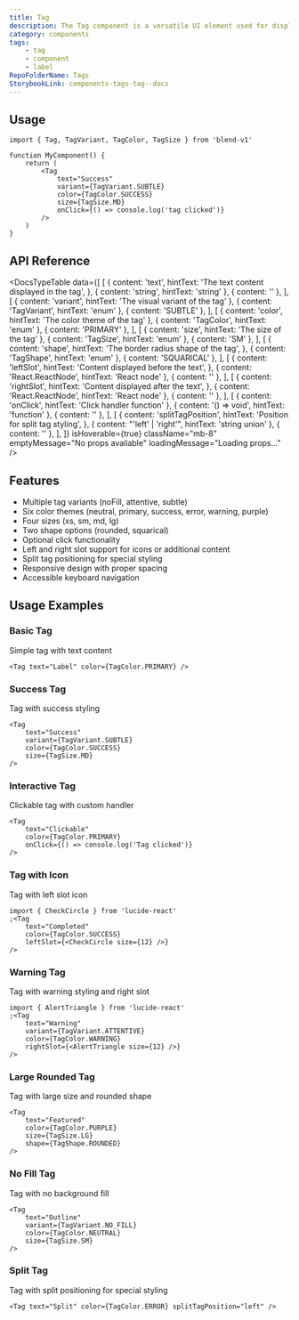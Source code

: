 ```yaml
---
title: Tag
description: The Tag component is a versatile UI element used for displaying labels, categories, and status indicators with multiple variants, colors, and interactive options.
category: components
tags:
    - tag
    - component
    - label
RepoFolderName: Tags
StorybookLink: components-tags-tag--docs
---
```


<TagPreview />

## Usage

```tsx
import { Tag, TagVariant, TagColor, TagSize } from 'blend-v1'

function MyComponent() {
    return (
        <Tag
            text="Success"
            variant={TagVariant.SUBTLE}
            color={TagColor.SUCCESS}
            size={TagSize.MD}
            onClick={() => console.log('tag clicked')}
        />
    )
}
```

## API Reference

<DocsTypeTable
    data={[
        [
            {
                content: 'text',
                hintText: 'The text content displayed in the tag',
            },
            { content: 'string', hintText: 'string' },
            { content: '' },
        ],
        [
            { content: 'variant', hintText: 'The visual variant of the tag' },
            { content: 'TagVariant', hintText: 'enum' },
            { content: 'SUBTLE' },
        ],
        [
            { content: 'color', hintText: 'The color theme of the tag' },
            { content: 'TagColor', hintText: 'enum' },
            { content: 'PRIMARY' },
        ],
        [
            { content: 'size', hintText: 'The size of the tag' },
            { content: 'TagSize', hintText: 'enum' },
            { content: 'SM' },
        ],
        [
            {
                content: 'shape',
                hintText: 'The border radius shape of the tag',
            },
            { content: 'TagShape', hintText: 'enum' },
            { content: 'SQUARICAL' },
        ],
        [
            {
                content: 'leftSlot',
                hintText: 'Content displayed before the text',
            },
            { content: 'React.ReactNode', hintText: 'React node' },
            { content: '' },
        ],
        [
            {
                content: 'rightSlot',
                hintText: 'Content displayed after the text',
            },
            { content: 'React.ReactNode', hintText: 'React node' },
            { content: '' },
        ],
        [
            { content: 'onClick', hintText: 'Click handler function' },
            { content: '() => void', hintText: 'function' },
            { content: '' },
        ],
        [
            {
                content: 'splitTagPosition',
                hintText: 'Position for split tag styling',
            },
            { content: "'left' | 'right'", hintText: 'string union' },
            { content: '' },
        ],
    ]}
    isHoverable={true}
    className="mb-8"
    emptyMessage="No props available"
    loadingMessage="Loading props..."
/>

## Features

- Multiple tag variants (noFill, attentive, subtle)
- Six color themes (neutral, primary, success, error, warning, purple)
- Four sizes (xs, sm, md, lg)
- Two shape options (rounded, squarical)
- Optional click functionality
- Left and right slot support for icons or additional content
- Split tag positioning for special styling
- Responsive design with proper spacing
- Accessible keyboard navigation

## Usage Examples

### Basic Tag

Simple tag with text content

```tsx
<Tag text="Label" color={TagColor.PRIMARY} />
```

### Success Tag

Tag with success styling

```tsx
<Tag
    text="Success"
    variant={TagVariant.SUBTLE}
    color={TagColor.SUCCESS}
    size={TagSize.MD}
/>
```

### Interactive Tag

Clickable tag with custom handler

```tsx
<Tag
    text="Clickable"
    color={TagColor.PRIMARY}
    onClick={() => console.log('Tag clicked')}
/>
```

### Tag with Icon

Tag with left slot icon

```tsx
import { CheckCircle } from 'lucide-react'
;<Tag
    text="Completed"
    color={TagColor.SUCCESS}
    leftSlot={<CheckCircle size={12} />}
/>
```

### Warning Tag

Tag with warning styling and right slot

```tsx
import { AlertTriangle } from 'lucide-react'
;<Tag
    text="Warning"
    variant={TagVariant.ATTENTIVE}
    color={TagColor.WARNING}
    rightSlot={<AlertTriangle size={12} />}
/>
```

### Large Rounded Tag

Tag with large size and rounded shape

```tsx
<Tag
    text="Featured"
    color={TagColor.PURPLE}
    size={TagSize.LG}
    shape={TagShape.ROUNDED}
/>
```

### No Fill Tag

Tag with no background fill

```tsx
<Tag
    text="Outline"
    variant={TagVariant.NO_FILL}
    color={TagColor.NEUTRAL}
    size={TagSize.SM}
/>
```

### Split Tag

Tag with split positioning for special styling

```tsx
<Tag text="Split" color={TagColor.ERROR} splitTagPosition="left" />
```
